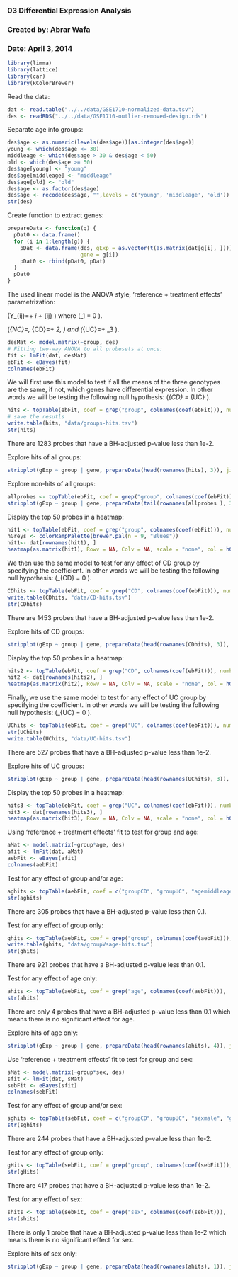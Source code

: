 ### 03 Differential Expression Analysis
### Created by: Abrar Wafa
### Date: April 3, 2014


```r
library(limma)
library(lattice)
library(car)
library(RColorBrewer)
```

Read the data: 
```r
dat <- read.table("../../data/GSE1710-normalized-data.tsv")
des <- readRDS("../../data/GSE1710-outlier-removed-design.rds")
```


Separate age into groups:
```r
des$age <- as.numeric(levels(des$age))[as.integer(des$age)]
young <- which(des$age <= 30)
middleage <- which(des$age > 30 & des$age < 50)
old <- which(des$age >= 50)
des$age[young] <- "young"
des$age[middleage] <- "middleage"
des$age[old] <- "old"
des$age <- as.factor(des$age)
des$age <- recode(des$age, "",levels = c('young', 'middleage', 'old'))
str(des)
```


Create function to extract genes:
```r
prepareData <- function(g) {
  pDat0 <- data.frame()
  for (i in 1:length(g)) {
    pDat <- data.frame(des, gExp = as.vector(t(as.matrix(dat[g[i], ]))), 
                       gene = g[i])
    pDat0 <- rbind(pDat0, pDat)
  }
  pDat0
}
```

The used linear model is the ANOVA style, 'reference + treatment effects' parametrization:

\(Y_{ij}=\theta + \tau_i + \varepsilon_{ij} \) where \(\tau_1 = 0 \).

\(\mu_{NC}=\theta,  \mu_{CD}=\theta + \tau_2, \) and \(\mu_{UC}=\theta + \tau_3 \).


```r
desMat <- model.matrix(~group, des)
# Fitting two-way ANOVA to all probesets at once:
fit <- lmFit(dat, desMat)
ebFit <- eBayes(fit)
colnames(ebFit)
```


We will first use this model to test if all the means of the three genotypes are the same, if not, which genes have differential expression. In other words we will be testing the following null hypothesis: \(\mu_{CD} = \mu_{UC} \).
```r
hits <- topTable(ebFit, coef = grep("group", colnames(coef(ebFit))), number = nrow(dat), p.value=1e-2)
# save the resutls
write.table(hits, "data/groups-hits.tsv") 
str(hits) 
```
There are 1283 probes that have a BH-adjusted p-value less than 1e-2.


Explore hits of all groups:
```r
stripplot(gExp ~ group | gene, prepareData(head(rownames(hits), 3)), jitter.data = TRUE, auto.key = TRUE, type = c("p", "a"), grid = TRUE)
```

Explore non-hits of all groups:
```r
allprobes <- topTable(ebFit, coef = grep("group", colnames(coef(ebFit))), number = nrow(dat))
stripplot(gExp ~ group | gene, prepareData(tail(rownames(allprobes ), 3)), jitter.data = TRUE, auto.key = TRUE, type = c("p", "a"), grid = TRUE)
```

Display the top 50 probes in a heatmap:
```r
hit1 <- topTable(ebFit, coef = grep("group", colnames(coef(ebFit))), number = 50)
hGreys <- colorRampPalette(brewer.pal(n = 9, "Blues"))
hit1<- dat[rownames(hit1), ]
heatmap(as.matrix(hit1), Rowv = NA, Colv = NA, scale = "none", col = hGreys(256))
```



We then use the same model to test for any effect of CD group by specifying the coefficient. In other words we will be testing the following null hypothesis: \(\mu_{CD} = 0 \).
```r
CDhits <- topTable(ebFit, coef = grep("CD", colnames(coef(ebFit))), number = nrow(dat), p.value=1e-2)
write.table(CDhits, "data/CD-hits.tsv")
str(CDhits) 
```
There are 1453 probes that have a BH-adjusted p-value less than 1e-2.

Explore hits of CD groups:
```r
stripplot(gExp ~ group | gene, prepareData(head(rownames(CDhits), 3)), jitter.data = TRUE, auto.key = TRUE, type = c("p", "a"), grid = TRUE)
```

Display the top 50 probes in a heatmap:
```r
hits2 <- topTable(ebFit, coef = grep("CD", colnames(coef(ebFit))), number = 50)
hit2 <- dat[rownames(hits2), ]
heatmap(as.matrix(hit2), Rowv = NA, Colv = NA, scale = "none", col = hGreys(256))
```


Finally, we use the same model to test for any effect of UC group by specifying the coefficient. In other words we will be testing the following null hypothesis: \(\mu_{UC} = 0 \).
```r
UChits <- topTable(ebFit, coef = grep("UC", colnames(coef(ebFit))), number = nrow(dat), p.value=1e-2)
str(UChits)
write.table(UChits, "data/UC-hits.tsv")
```
There are 527 probes that have a BH-adjusted p-value less than 1e-2.


Explore hits of UC groups:
```r
stripplot(gExp ~ group | gene, prepareData(head(rownames(UChits), 3)), jitter.data = TRUE, auto.key = TRUE, type = c("p", "a"), grid = TRUE)
```



Display the top 50 probes in a heatmap:
```r
hits3 <- topTable(ebFit, coef = grep("UC", colnames(coef(ebFit))), number = 50)
hit3 <- dat[rownames(hits3), ]
heatmap(as.matrix(hit3), Rowv = NA, Colv = NA, scale = "none", col = hGreys(256))
```


Using 'reference + treatment effects' fit to test for group and age:
```r
aMat <- model.matrix(~group*age, des)
afit <- lmFit(dat, aMat)
aebFit <- eBayes(afit)
colnames(aebFit)
```


Test for any effect of group and/or age:
```r
aghits <- topTable(aebFit, coef = c("groupCD", "groupUC", "agemiddleage", "ageold", "groupCD:agemiddleage", "groupUC:agemiddleage", "groupCD:ageold", "groupUC:ageold"), number = nrow(dat), p.value = 0.1)
str(aghits) 
```
There are 305 probes that have a BH-adjusted p-value less than 0.1.


Test for any effect of group only:
```r
ghits <- topTable(aebFit, coef = grep("group", colnames(coef(aebFit))),  number = nrow(dat), p.value = 0.1)
write.table(ghits, "data/groupVsage-hits.tsv")
str(ghits)
```
There are 921 probes that have a BH-adjusted p-value less than 0.1.


Test for any effect of age only:
```r
ahits <- topTable(aebFit, coef = grep("age", colnames(coef(aebFit))),  number = nrow(dat), p.value = 0.1)
str(ahits) 
```
There are only 4 probes that have a BH-adjusted p-value less than 0.1 which means there is no significant effect for age.

Explore hits of age only:
```r
stripplot(gExp ~ group | gene, prepareData(head(rownames(ahits), 4)), jitter.data = TRUE, auto.key = TRUE, type = c("p", "a"), grid = TRUE)
```

Use 'reference + treatment effects' fit to test for group and sex:
```r
sMat <- model.matrix(~group*sex, des)
sfit <- lmFit(dat, sMat)
sebFit <- eBayes(sfit)
colnames(sebFit)
```


Test for any effect of group and/or sex:
```r
sghits <- topTable(sebFit, coef = c("groupCD", "groupUC", "sexmale", "groupCD:sexmale", "groupUC:sexmale"), number = nrow(dat), p.value = 1e-2)
str(sghits)
```
There are 244 probes that have a BH-adjusted p-value less than 1e-2.

Test for any effect of group only:
```r
gHits <- topTable(sebFit, coef = grep("group", colnames(coef(sebFit))),  number = nrow(dat), p.value = 1e-2)
str(gHits)
```
There are 417 probes that have a BH-adjusted p-value less than 1e-2.


Test for any effect of sex:
```r
shits <- topTable(sebFit, coef = grep("sex", colnames(coef(sebFit))),  number = nrow(dat), p.value = 1e-2)
str(shits)
```
There is only 1 probe that have a BH-adjusted p-value less than 1e-2 which means there is no significant effect for sex.

Explore hits of sex only:
```r
stripplot(gExp ~ group | gene, prepareData(head(rownames(ahits), 1)), jitter.data = TRUE, auto.key = TRUE, type = c("p", "a"), grid = TRUE)
```
